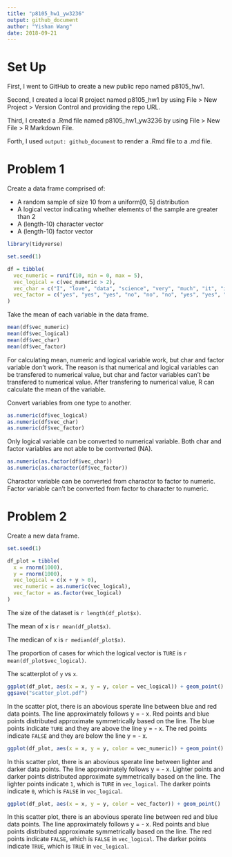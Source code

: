 ```yaml
---
title: "p8105_hw1_yw3236"
output: github_document
author: "Yishan Wang"
date: 2018-09-21
---
```

# Set Up

First, I went to GitHub to create a new public repo named p8105_hw1.

Second, I created a local R project named p8105_hw1 by using File > New Project > Version Control and providing the repo URL.

Third, I created a .Rmd file named p8105_hw1_yw3236 by using File > New File > R Markdown File.

Forth, I used `output: github_document` to render a .Rmd file to a .md file.

# Problem 1

Create a data frame comprised of:

  * A random sample of size 10 from a uniform[0, 5] distribution
  * A logical vector indicating whether elements of the sample are greater than 2
  * A (length-10) character vector
  * A (length-10) factor vector

```r
library(tidyverse)
```

```r
set.seed(1)

df = tibble(
  vec_numeric = runif(10, min = 0, max = 5),
  vec_logical = c(vec_numeric > 2),
  vec_char = c("I", "love", "data", "science", "very", "much", "it", "is", "so", "wonderful"),
  vec_factor = c("yes", "yes", "yes", "no", "no", "no", "yes", "yes", "no", "no")
)
```

Take the mean of each variable in the data frame.

```r
mean(df$vec_numeric)
mean(df$vec_logical)
mean(df$vec_char)
mean(df$vec_factor)
```

For calculating mean, numeric and logical variable work, but char and factor variable don't work. The reason is that numerical and logical variables can be transfered to numerical value, but char and factor variables can't be transfered to numerical value. After transfering to numerical value, R can calculate the mean of the variable.

Convert variables from one type to another.

```r
as.numeric(df$vec_logical)
as.numeric(df$vec_char) 
as.numeric(df$vec_factor)
```

Only logical variable can be converted to numerical variable. Both char and factor variables are not able to be contverted (NA).

```r
as.numeric(as.factor(df$vec_char))
as.numeric(as.character(df$vec_factor))
```

Charactor variable can be converted from charactor to factor to numeric. 
Factor variable can't be converted from factor to character to numeric.

# Problem 2
Create a new data frame.

```r
set.seed(1)

df_plot = tibble(
  x = rnorm(1000),
  y = rnorm(1000),
  vec_logical = c(x + y > 0),
  vec_numeric = as.numeric(vec_logical),
  vec_factor = as.factor(vec_logical)
)
```

The size of the dataset is `r length(df_plot$x)`.

The mean of x is `r mean(df_plot$x)`.

The medican of x is `r median(df_plot$x)`.

The proportion of cases for which the logical vector is `TURE` is `r mean(df_plot$vec_logical)`.

The scatterplot of `y` vs `x`.

```r
ggplot(df_plot, aes(x = x, y = y, color = vec_logical)) + geom_point()
ggsave("scatter_plot.pdf")
```

In the scatter plot, there is an abovious sperate line between blue and red data points. The line approximately follows y = - x. Red points and blue points distributed approximate symmetrically based on the line. The blue points indicate `TURE` and they are above the line y = - x. The red points indicate `FALSE` and they are below the line y = - x. 

```r
ggplot(df_plot, aes(x = x, y = y, color = vec_numeric)) + geom_point()
```

In this scatter plot, there is an abovious sperate line between lighter and darker data points. The line approximately follows y = - x. Lighter points and darker points distributed approximate symmetrically based on the line. The lighter points indicate `1`, which is `TURE` in `vec_logical`. The darker points indicate `0`, which is `FALSE` in `vec_logical`.

```r
ggplot(df_plot, aes(x = x, y = y, color = vec_factor)) + geom_point()
```

In this scatter plot, there is an abovious sperate line between red and blue data points. The line approximately follows y = - x. Red points and blue points distributed approximate symmetrically based on the line. The red points indicate `FALSE`, which is `FALSE` in `vec_logical`. The darker points indicate `TRUE`, which is `TRUE` in `vec_logical`.


